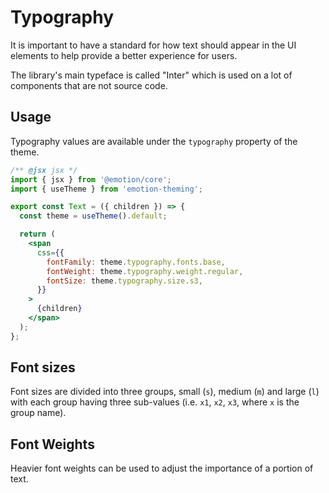 

<Meta title="Getting Started/Typography" />

# Typography

It is important to have a standard for how text should appear in the UI elements to help provide a
better experience for users.

The library's main typeface is called "Inter" which is used on a lot of components that are not
source code.

## Usage

Typography values are available under the `typography` property of the theme.

```jsx
/** @jsx jsx */
import { jsx } from '@emotion/core';
import { useTheme } from 'emotion-theming';

export const Text = ({ children }) => {
  const theme = useTheme().default;

  return (
    <span
      css={{
        fontFamily: theme.typography.fonts.base,
        fontWeight: theme.typography.weight.regular,
        fontSize: theme.typography.size.s3,
      }}
    >
      {children}
    </span>
  );
};
```

## Font sizes

Font sizes are divided into three groups, small (`s`), medium (`m`) and large (`l`) with each group
having three sub-values (i.e. `x1`, `x2`, `x3`, where `x` is the group name).

<Typeset />

## Font Weights

Heavier font weights can be used to adjust the importance of a portion of text.

<Typeset option="weight" />
